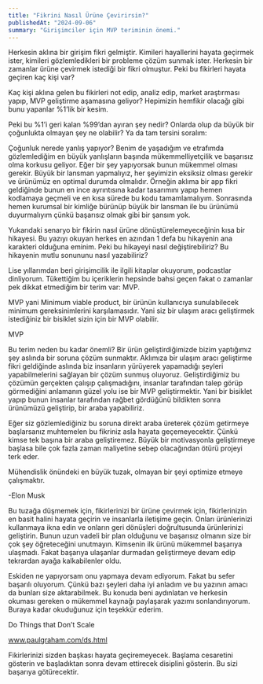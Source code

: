 ```yaml
---
title: "Fikrini Nasıl Ürüne Çevirirsin?"
publishedAt: "2024-09-06"
summary: "Girişimciler için MVP teriminin önemi."
---
```



Herkesin aklına bir girişim fikri gelmiştir. Kimileri hayallerini hayata geçirmek ister, kimileri gözlemledikleri bir probleme çözüm sunmak ister. Herkesin bir zamanlar ürüne çevirmek istediği bir fikri olmuştur. Peki bu fikirleri hayata geçiren kaç kişi var?

Kaç kişi aklına gelen bu fikirleri not edip, analiz edip, market araştırması yapıp, MVP geliştirme aşamasına geliyor? Hepimizin hemfikir olacağı gibi bunu yapanlar %1’lik bir kesim.

Peki bu %1’i geri kalan %99’dan ayıran şey nedir? Onlarda olup da büyük bir çoğunlukta olmayan şey ne olabilir? Ya da tam tersini soralım:

Çoğunluk nerede yanlış yapıyor?
Benim de yaşadığım ve etrafımda gözlemlediğim en büyük yanlışların başında mükemmelliyetçilik ve başarısız olma korkusu geliyor. Eğer bir şey yapıyorsak bunun mükemmel olması gerekir. Büyük bir lansman yapmalıyız, her şeyimizin eksiksiz olması gerekir ve ürünümüz en optimal durumda olmalıdır. Örneğin aklıma bir app fikri geldiğinde bunun en ince ayrıntısına kadar tasarımını yapıp hemen kodlamaya geçmeli ve en kısa sürede bu kodu tamamlamalıyım. Sonrasında hemen kurumsal bir kimliğe bürünüp büyük bir lansman ile bu ürünümü duyurmalıyım çünkü başarısız olmak gibi bir şansım yok.

Yukarıdaki senaryo bir fikirin nasıl ürüne dönüştürelemeyeceğinin kısa bir hikayesi. Bu yazıyı okuyan herkes en azından 1 defa bu hikayenin ana karakteri olduğuna eminim. Peki bu hikayeyi nasıl değiştirebiliriz? Bu hikayenin mutlu sonununu nasıl yazabiliriz?

Lise yıllarımdan beri girişimcilik ile ilgili kitaplar okuyorum, podcastlar dinliyorum. Tükettiğim bu içeriklerin hepsinde bahsi geçen fakat o zamanlar pek dikkat etmediğim bir terim var: MVP.

MVP yani Minimum viable product, bir ürünün kullanıcıya sunulabilecek minimum gereksinimlerini karşılamasıdır. Yani siz bir ulaşım aracı geliştirmek istediğiniz bir bisiklet sizin için bir MVP olabilir.


MVP

Bu terim neden bu kadar önemli?
Bir ürün geliştirdiğimizde bizim yaptığımız şey aslında bir soruna çözüm sunmaktır. Aklımıza bir ulaşım aracı geliştirme fikri geldiğinde aslında biz insanların yürüyerek yapamadığı şeyleri yapabilmelerini sağlayan bir çözüm sunmuş oluyoruz. Geliştirdiğimiz bu çözümün gerçekten çalışıp çalışmadığını, insanlar tarafından talep görüp görmediğini anlamanın güzel yolu ise bir MVP geliştirmektir. Yani bir bisiklet yapıp bunun insanlar tarafından rağbet gördüğünü bildikten sonra ürünümüzü geliştirip, bir araba yapabiliriz.

Eğer siz gözlemlediğiniz bu soruna direkt araba üreterek çözüm getirmeye başlarsanız muhtemelen bu fikriniz asla hayata geçemeyecektir. Çünkü kimse tek başına bir araba geliştiremez. Büyük bir motivasyonla geliştirmeye başlasa bile çok fazla zaman maliyetine sebep olacağından ötürü projeyi terk eder.

Mühendislik önündeki en büyük tuzak, olmayan bir şeyi optimize etmeye çalışmaktır.

-Elon Musk

Bu tuzağa düşmemek için, fikirlerinizi bir ürüne çevirmek için, fikirlerinizin en basit halini hayata geçirin ve insanlarla iletişime geçin. Onları ürünlerinizi kullanmaya ikna edin ve onların geri dönüşleri doğrultusunda ürünlerinizi geliştirin. Bunun uzun vadeli bir plan olduğunu ve başarısız olmanın size bir çok şey öğreteceğini unutmayın. Kimsenin ilk ürünü mükemmel başarıya ulaşmadı. Fakat başarıya ulaşanlar durmadan geliştirmeye devam edip tekrardan ayağa kalkabilenler oldu.

Eskiden ne yapıyorsam onu yapmaya devam ediyorum. Fakat bu sefer başarılı oluyorum. Çünkü bazı şeyleri daha iyi anladım ve bu yazının amacı da bunları size aktarabilmek. Bu konuda beni aydınlatan ve herkesin okuması gereken o mükemmel kaynağı paylaşarak yazımı sonlandırıyorum. Buraya kadar okuduğunuz için teşekkür ederim.

Do Things that Don’t Scale

www.paulgraham.com/ds.html

Fikirlerinizi sizden başkası hayata geçiremeyecek. Başlama cesaretini gösterin ve başladıktan sonra devam ettirecek disiplini gösterin. Bu sizi başarıya götürecektir.


